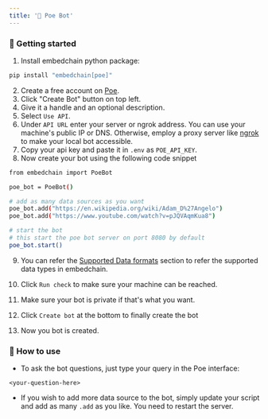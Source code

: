 ```yaml
---
title: '🔮 Poe Bot'
---
```


### 🚀 Getting started

1. Install embedchain python package:

```bash
pip install "embedchain[poe]"
```

2. Create a free account on [Poe](https://www.poe.com?utm_source=embedchain).
3. Click "Create Bot" button on top left.
4. Give it a handle and an optional description.
5. Select `Use API`.
6. Under `API URL` enter your server or ngrok address. You can use your machine's public IP or DNS. Otherwise, employ a proxy server like [ngrok](https://ngrok.com/) to make your local bot accessible.
7. Copy your api key and paste it in `.env` as `POE_API_KEY`.
8. Now create your bot using the following code snippet

```bash
from embedchain import PoeBot

poe_bot = PoeBot()

# add as many data sources as you want
poe_bot.add("https://en.wikipedia.org/wiki/Adam_D%27Angelo")
poe_bot.add("https://www.youtube.com/watch?v=pJQVAqmKua8")

# start the bot
# this start the poe bot server on port 8080 by default
poe_bot.start()
```

9. You can refer the [Supported Data formats](https://docs.embedchain.ai/advanced/data_types) section to refer the supported data types in embedchain.

10. Click `Run check` to make sure your machine can be reached.
11. Make sure your bot is private if that's what you want.
12. Click `Create bot` at the bottom to finally create the bot
13. Now you bot is created.

### 💬 How to use

- To ask the bot questions, just type your query in the Poe interface:
```text
<your-question-here>
```

- If you wish to add more data source to the bot, simply update your script and add as many `.add` as you like. You need to restart the server.
